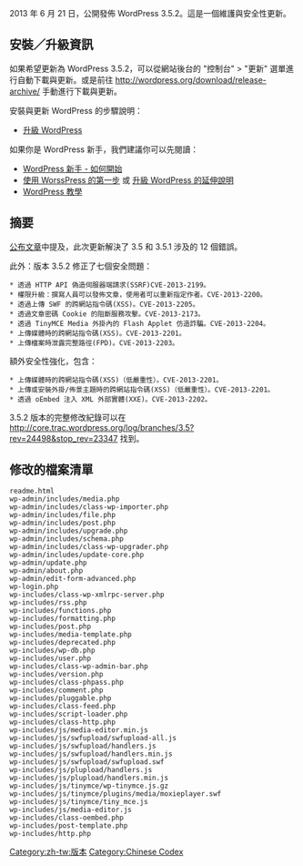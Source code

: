 {{Languages|
{{en|Version 3.5.2}}
{{ja|Version 3.5.2}}
{{zh-tw|3.5.2 版本}}
}}

2013 年 6 月 21 日，公開發佈 WordPress 3.5.2。這是一個維護與安全性更新。

==安裝／升級資訊==
如果希望更新為 WordPress 3.5.2，可以從網站後台的 "控制台" > "更新" 選單進行自動下載與更新。或是前往 http://wordpress.org/download/release-archive/ 手動進行下載與更新。

安裝與更新 WordPress 的步驟說明：
* [[zh-tw:升級WordPress|升級 WordPress]]

如果你是 WordPress 新手，我們建議你可以先閱讀：
* [[zh-tw:WordPress 新手 - 如何開始|WordPress 新手 - 如何開始]]
* [[First Steps With WordPress|使用 WorssPress 的第一步]] 或 [[Upgrading WordPress Extended|升級 WordPress 的延伸說明]]
* [[zh-tw:WordPress 教學|WordPress 教學]]

==摘要==
[http://wordpress.org/news/2013/06/wordpress-3-5-2/ 公布文章]中提及，此次更新解決了 3.5 和 3.5.1 涉及的 12 個錯誤。

此外：版本 3.5.2 修正了七個安全問題：

 * 透過 HTTP API 偽造伺服器端請求(SSRF)CVE-2013-2199。
 * 權限升級：撰寫人員可以發佈文章，使用者可以重新指定作者。CVE-2013-2200。
 * 透過上傳 SWF 的跨網站指令碼(XSS)。CVE-2013-2205。
 * 透過文章密碼 Cookie 的阻斷服務攻擊。CVE-2013-2173。
 * 透過 TinyMCE Media 外掛內的 Flash Applet 仿造詐騙。CVE-2013-2204。
 * 上傳媒體時的跨網站指令碼(XSS)。CVE-2013-2201。
 * 上傳檔案時泄露完整路徑(FPD)。CVE-2013-2203。

額外安全性強化，包含：
 * 上傳媒體時的跨網站指令碼(XSS)（低嚴重性）。CVE-2013-2201。
 * 上傳或安裝外掛/佈景主題時的跨網站指令碼(XSS)（低嚴重性）。CVE-2013-2201。
 * 透過 oEmbed 注入 XML 外部實體(XXE)。CVE-2013-2202。

3.5.2 版本的完整修改紀錄可以在 http://core.trac.wordpress.org/log/branches/3.5?rev=24498&stop_rev=23347 找到。

==修改的檔案清單==
<pre>
readme.html
wp-admin/includes/media.php
wp-admin/includes/class-wp-importer.php
wp-admin/includes/file.php
wp-admin/includes/post.php
wp-admin/includes/upgrade.php
wp-admin/includes/schema.php
wp-admin/includes/class-wp-upgrader.php
wp-admin/includes/update-core.php
wp-admin/update.php
wp-admin/about.php
wp-admin/edit-form-advanced.php
wp-login.php
wp-includes/class-wp-xmlrpc-server.php
wp-includes/rss.php
wp-includes/functions.php
wp-includes/formatting.php
wp-includes/post.php
wp-includes/media-template.php
wp-includes/deprecated.php
wp-includes/wp-db.php
wp-includes/user.php
wp-includes/class-wp-admin-bar.php
wp-includes/version.php
wp-includes/class-phpass.php
wp-includes/comment.php
wp-includes/pluggable.php
wp-includes/class-feed.php
wp-includes/script-loader.php
wp-includes/class-http.php
wp-includes/js/media-editor.min.js
wp-includes/js/swfupload/swfupload-all.js
wp-includes/js/swfupload/handlers.js
wp-includes/js/swfupload/handlers.min.js
wp-includes/js/swfupload/swfupload.swf
wp-includes/js/plupload/handlers.js
wp-includes/js/plupload/handlers.min.js
wp-includes/js/tinymce/wp-tinymce.js.gz
wp-includes/js/tinymce/plugins/media/moxieplayer.swf
wp-includes/js/tinymce/tiny_mce.js
wp-includes/js/media-editor.js
wp-includes/class-oembed.php
wp-includes/post-template.php
wp-includes/http.php
</pre>

{{zh-tw:版本}}

[[Category:zh-tw:版本]]
[[Category:Chinese Codex]]